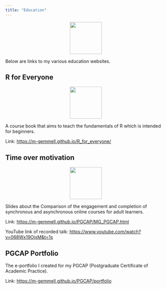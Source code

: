 ```yaml
---
title: "Education"
---
```

<center>
![](images/training_course.png){style="width:100px"}
</center>

Below are links to my various education websites.

## R for Everyone

<center>
![](images/R.png){style="width:100px"}
</center>

A course book that aims to teach the fundamentals of R which is intended for beginners. 

Link: [https://m-gemmell.github.io/R_for_everyone/](https://m-gemmell.github.io/R_for_everyone/)

## Time over motivation

<center>
![](images/clock.png){style="width:100px"}
</center>

Slides about the Comparison of the engagement and completion of synchronous and asynchronous online courses for adult learners.

Link: [https://m-gemmell.github.io/PGCAP/MG_PGCAP.html](https://m-gemmell.github.io/PGCAP/MG_PGCAP.html)

YouTube link of recorded talk: [https://www.youtube.com/watch?v=068Wx19OjxM&t=1s](https://www.youtube.com/watch?v=068Wx19OjxM&t=1s)

## PGCAP Portfolio

The e-portfolio I created for my PGCAP (Postgraduate Certificate of Academic Practice).

Link: [https://m-gemmell.github.io/PGCAP/portfolio](https://m-gemmell.github.io/PGCAP/portfolio)

